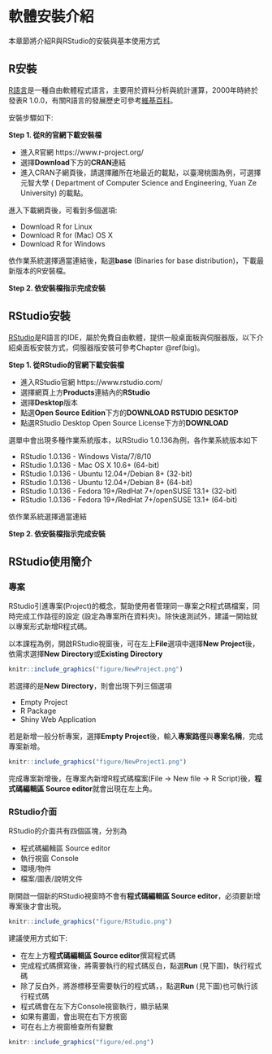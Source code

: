 # 軟體安裝介紹 {#install}
本章節將介紹R與RStudio的安裝與基本使用方式

## R安裝
[R語言](http://www.r-project.org/){target="_blank"}是一種自由軟體程式語言，主要用於資料分析與統計運算，2000年時終於發表R 1.0.0，有關R語言的發展歷史可參考[維基百科](https://zh.wikipedia.org/wiki/R%E8%AF%AD%E8%A8%80){target="_blank"}。

安裝步驟如下: 

**Step 1. 從R的官網下載安裝檔**

- 進入R官網 https://www.r-project.org/ 
- 選擇**Download**下方的**CRAN**連結
- 進入CRAN子網頁後，請選擇離所在地最近的載點，以臺灣桃園為例，可選擇元智大學 (	Department of Computer Science and Engineering, Yuan Ze University) 的載點。

進入下載網頁後，可看到多個選項:

- Download R for Linux
- Download R for (Mac) OS X
- Download R for Windows

依作業系統選擇適當連結後，點選**base** (Binaries for base distribution)，下載最新版本的R安裝檔。

**Step 2. 依安裝檔指示完成安裝**

## RStudio安裝
[RStudio](https://www.rstudio.com/){target="_blank"}是R語言的IDE，屬於免費自由軟體，提供一般桌面板與伺服器版，以下介紹桌面板安裝方式，伺服器版安裝可參考Chapter \@ref(big)。

**Step 1. 從RStudio的官網下載安裝檔**

- 進入RStudio官網 https://www.rstudio.com/ 
- 選擇網頁上方**Products**連結內的**RStudio**
- 選擇**Desktop**版本
- 點選**Open Source Edition**下方的**DOWNLOAD RSTUDIO DESKTOP**
- 點選RStudio Desktop Open Source License下方的**DOWNLOAD**

選單中會出現多種作業系統版本，以RStudio 1.0.136為例，各作業系統版本如下

- RStudio 1.0.136 - Windows Vista/7/8/10	
- RStudio 1.0.136 - Mac OS X 10.6+ (64-bit)	
- RStudio 1.0.136 - Ubuntu 12.04+/Debian 8+ (32-bit)
- RStudio 1.0.136 - Ubuntu 12.04+/Debian 8+ (64-bit)
- RStudio 1.0.136 - Fedora 19+/RedHat 7+/openSUSE 13.1+ (32-bit)
- RStudio 1.0.136 - Fedora 19+/RedHat 7+/openSUSE 13.1+ (64-bit)	

依作業系統選擇適當連結

**Step 2. 依安裝檔指示完成安裝**

## RStudio使用簡介


### 專案
RStudio引進專案(Project)的概念，幫助使用者管理同一專案之R程式碼檔案，同時完成工作路徑的設定 (設定為專案所在資料夾)。除快速測試外，建議一開始就以專案形式新增R程式碼。

以本課程為例，開啟RStudio視窗後，可在左上**File**選項中選擇**New Project**後，依需求選擇**New Directory**或**Existing Directory**

```r
knitr::include_graphics("figure/NewProject.png")
```

若選擇的是**New Directory**，則會出現下列三個選項

- Empty Project
- R Package
- Shiny Web Application

若是新增一般分析專案，選擇**Empty Project**後，輸入**專案路徑**與**專案名稱**，完成專案新增。

```r
knitr::include_graphics("figure/NewProject1.png")
```

完成專案新增後，在專案內新增R程式碼檔案(File -> New file -> R Script)後，**程式碼編輯區 Source editor**就會出現在左上角。


### RStudio介面
RStudio的介面共有四個區塊，分別為

- 程式碼編輯區 Source editor
- 執行視窗 Console
- 環境/物件
- 檔案/圖表/說明文件

剛開啟一個新的RStudio視窗時不會有**程式碼編輯區 Source editor**，必須要新增專案後才會出現。

```r
knitr::include_graphics("figure/RStudio.png")
```

建議使用方式如下:

- 在左上方**程式碼編輯區 Source editor**撰寫程式碼
- 完成程式碼撰寫後，將需要執行的程式碼反白，點選**Run** (見下圖)，執行程式碼
- 除了反白外，將游標移至需要執行的程式碼，，點選**Run** (見下圖)也可執行該行程式碼
- 程式碼會在左下方Console視窗執行，顯示結果
- 如果有畫圖，會出現在右下方視窗
- 可在右上方視窗檢查所有變數

```r
knitr::include_graphics("figure/ed.png")
```



